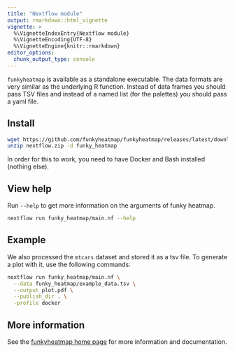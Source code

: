 ```yaml
---
title: "Nextflow module"
output: rmarkdown::html_vignette
vignette: >
  %\VignetteIndexEntry{Nextflow module}
  %\VignetteEncoding{UTF-8}
  %\VignetteEngine{knitr::rmarkdown}
editor_options: 
  chunk_output_type: console
---
```


`funkyheatmap` is available as a standalone executable. The data formats
are very similar as the underlying R function. Instead of data frames
you should pass TSV files and instead of a named list (for the palettes)
you should pass a yaml file.

## Install

```bash
wget https://github.com/funkyheatmap/funkyheatmap/releases/latest/download/nextflow.zip
unzip nextflow.zip -d funky_heatmap
```

In order for this to work, you need to have Docker and Bash installed (nothing else).


## View help

Run `--help` to get more information on the arguments of funky heatmap.

```bash
nextflow run funky_heatmap/main.nf --help
```

## Example

We also processed the `mtcars` dataset and stored it as a tsv file.
To generate a plot with it, use the following commands:

```bash
nextflow run funky_heatmap/main.nf \
  --data funky_heatmap/example_data.tsv \
  --output plot.pdf \
  --publish_dir . \
  -profile docker
```

## More information

See the [funkyheatmap home page](http://funkyheatmap.github.io/funkyheatmap/) for more information and documentation.
